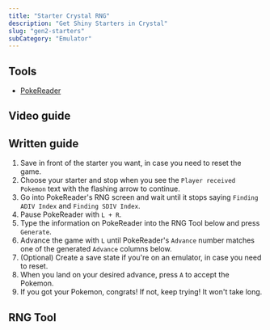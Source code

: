 ```yaml
---
title: "Starter Crystal RNG"
description: "Get Shiny Starters in Crystal"
slug: "gen2-starters"
subCategory: "Emulator"
---
```


## Tools

- [PokeReader](/install-pokereader)

## Video guide

<YouTubeVideo src="https://www.youtube.com/embed/1PFQv-S8a48?si=7N6RoITaJg0lyrPR" />

## Written guide

1. Save in front of the starter you want, in case you need to reset the game.
1. Choose your starter and stop when you see the `Player received Pokemon` text with the flashing arrow to continue.
1. Go into PokeReader's RNG screen and wait until it stops saying `Finding ADIV Index` and `Finding SDIV Index`.
1. Pause PokeReader with `L + R`.
1. Type the information on PokeReader into the RNG Tool below and press `Generate`.
1. Advance the game with `L` until PokeReader's `Advance` number matches one of the generated `Advance` columns below.
1. (Optional) Create a save state if you're on an emulator, in case you need to reset.
1. When you land on your desired advance, press `A` to accept the Pokemon.
1. If you got your Pokemon, congrats! If not, keep trying! It won't take long.

## RNG Tool

<Gen2StarterRng type="starter" />
